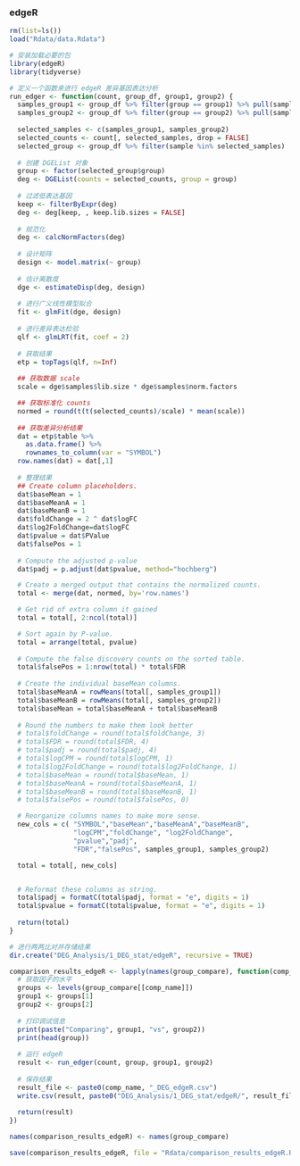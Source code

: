 ### edgeR

```r
rm(list=ls())
load("Rdata/data.Rdata")
```

```r
# 安装加载必要的包
library(edgeR)
library(tidyverse)

# 定义一个函数来进行 edgeR 差异基因表达分析
run_edger <- function(count, group_df, group1, group2) {
  samples_group1 <- group_df %>% filter(group == group1) %>% pull(sample)
  samples_group2 <- group_df %>% filter(group == group2) %>% pull(sample)
  
  selected_samples <- c(samples_group1, samples_group2)
  selected_counts <- count[, selected_samples, drop = FALSE]
  selected_group <- group_df %>% filter(sample %in% selected_samples)
  
  # 创建 DGEList 对象
  group <- factor(selected_group$group)
  deg <- DGEList(counts = selected_counts, group = group)
  
  # 过滤低表达基因
  keep <- filterByExpr(deg)
  deg <- deg[keep, , keep.lib.sizes = FALSE]
  
  # 规范化
  deg <- calcNormFactors(deg)
  
  # 设计矩阵
  design <- model.matrix(~ group)
  
  # 估计离散度
  dge <- estimateDisp(deg, design)
  
  # 进行广义线性模型拟合
  fit <- glmFit(dge, design)
  
  # 进行差异表达检验
  qlf <- glmLRT(fit, coef = 2)
  
  # 获取结果
  etp = topTags(qlf, n=Inf)
  
  ## 获取数据 scale
  scale = dge$samples$lib.size * dge$samples$norm.factors

  ## 获取标准化 counts
  normed = round(t(t(selected_counts)/scale) * mean(scale))
  
  ## 获取差异分析结果
  dat = etp$table %>%
    as.data.frame() %>%
    rownames_to_column(var = "SYMBOL")
  row.names(dat) = dat[,1]
  
  # 整理结果
  ## Create column placeholders.
  dat$baseMean = 1
  dat$baseMeanA = 1
  dat$baseMeanB = 1
  dat$foldChange = 2 ^ dat$logFC
  dat$log2FoldChange=dat$logFC
  dat$pvalue = dat$PValue
  dat$falsePos = 1
  
  # Compute the adjusted p-value
  dat$padj = p.adjust(dat$pvalue, method="hochberg")

  # Create a merged output that contains the normalized counts.
  total <- merge(dat, normed, by='row.names')

  # Get rid of extra column it gained
  total = total[, 2:ncol(total)]

  # Sort again by P-value.
  total = arrange(total, pvalue)
  
  # Compute the false discovery counts on the sorted table.
  total$falsePos = 1:nrow(total) * total$FDR
  
  # Create the individual baseMean columns.
  total$baseMeanA = rowMeans(total[, samples_group1])
  total$baseMeanB = rowMeans(total[, samples_group2])
  total$baseMean = total$baseMeanA + total$baseMeanB
  
  # Round the numbers to make them look better
  # total$foldChange = round(total$foldChange, 3)
  # total$FDR = round(total$FDR, 4)
  # total$padj = round(total$padj, 4)
  # total$logCPM = round(total$logCPM, 1)
  # total$log2FoldChange = round(total$log2FoldChange, 1)
  # total$baseMean = round(total$baseMean, 1)
  # total$baseMeanA = round(total$baseMeanA, 1)
  # total$baseMeanB = round(total$baseMeanB, 1)
  # total$falsePos = round(total$falsePos, 0)

  # Reorganize columns names to make more sense.
  new_cols = c( "SYMBOL","baseMean","baseMeanA","baseMeanB",
                "logCPM","foldChange", "log2FoldChange",
                "pvalue","padj", 
                "FDR","falsePos", samples_group1, samples_group2)

  total = total[, new_cols]


  # Reformat these columns as string.
  total$padj = formatC(total$padj, format = "e", digits = 1)
  total$pvalue = formatC(total$pvalue, format = "e", digits = 1)
  
  return(total)
}

```


```r
# 进行两两比对并存储结果
dir.create("DEG_Analysis/1_DEG_stat/edgeR", recursive = TRUE)

comparison_results_edgeR <- lapply(names(group_compare), function(comp_name) {
  # 获取因子的水平
  groups <- levels(group_compare[[comp_name]])
  group1 <- groups[1]
  group2 <- groups[2]
  
  # 打印调试信息
  print(paste("Comparing", group1, "vs", group2))
  print(head(group))
  
  # 运行 edgeR
  result <- run_edger(count, group, group1, group2)
  
  # 保存结果
  result_file <- paste0(comp_name, "_DEG_edgeR.csv")
  write.csv(result, paste0("DEG_Analysis/1_DEG_stat/edgeR/", result_file), row.names = FALSE)
  
  return(result)
})

names(comparison_results_edgeR) <- names(group_compare)
```


```r
save(comparison_results_edgeR, file = "Rdata/comparison_results_edgeR.Rdata")
```